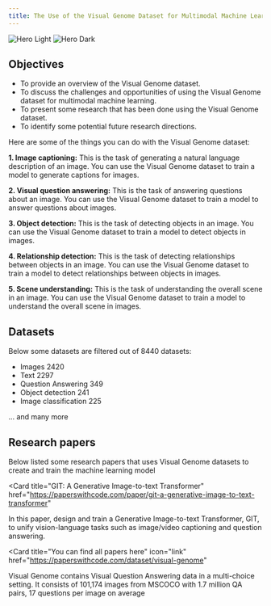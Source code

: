 ```yaml
---
title: The Use of the Visual Genome Dataset for Multimodal Machine Learning
---
```


<img
  className="block dark:hidden"
  src="/images/hero-light.svg"
  alt="Hero Light"
/>
<img
  className="hidden dark:block"
  src="https://production-media.paperswithcode.com/datasets/Visual_Genome-0000000087-aaf04589_6fjxO1x.jpg"
  alt="Hero Dark"
/>

## Objectives

- To provide an overview of the Visual Genome dataset.
- To discuss the challenges and opportunities of using the Visual Genome dataset for multimodal machine learning.
- To present some research that has been done using the Visual Genome dataset.
- To identify some potential future research directions.

Here are some of the things you can do with the Visual Genome dataset:

**1. Image captioning:** This is the task of generating a natural language description of an image. You can use the Visual Genome dataset to train a model to generate captions for images.

**2. Visual question answering:** This is the task of answering questions about an image. You can use the Visual Genome dataset to train a model to answer questions about images.

**3. Object detection:** This is the task of detecting objects in an image. You can use the Visual Genome dataset to train a model to detect objects in images.

**4. Relationship detection:** This is the task of detecting relationships between objects in an image. You can use the Visual Genome dataset to train a model to detect relationships between objects in images.

**5. Scene understanding:** This is the task of understanding the overall scene in an image. You can use the Visual Genome dataset to train a model to understand the overall scene in images.

## Datasets

Below some datasets are filtered out of 8440 datasets:

- Images 2420
- Text 2297
- Question Answering 349
- Object detection 241
- Image classification 225

... and many more

## Research papers

Below listed some research papers that uses Visual Genome datasets to create and train the machine learning model

<Card
  title="GIT: A Generative Image-to-text Transformer"
  href="https://paperswithcode.com/paper/git-a-generative-image-to-text-transformer"
>
  In this paper, design and train a Generative Image-to-text Transformer, GIT,
  to unify vision-language tasks such as image/video captioning and question
  answering.
</Card>

<Card
  title="You can find all papers here"
  icon="link"
  href="https://paperswithcode.com/dataset/visual-genome"
>
  Visual Genome contains Visual Question Answering data in a multi-choice
  setting. It consists of 101,174 images from MSCOCO with 1.7 million QA pairs,
  17 questions per image on average
</Card>
